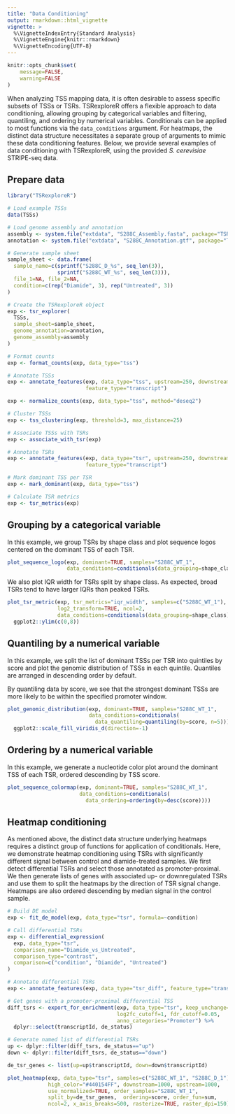 ```yaml
---
title: "Data Conditioning"
output: rmarkdown::html_vignette
vignette: >
  %\VignetteIndexEntry{Standard Analysis}
  %\VignetteEngine{knitr::rmarkdown}
  %\VignetteEncoding{UTF-8}
---
```


```r
knitr::opts_chunk$set(
	message=FALSE,
	warning=FALSE
)
```

When analyzing TSS mapping data, it is often desirable to assess specific subsets
of TSSs or TSRs. TSRexploreR offers a flexible approach to data conditioning, allowing 
grouping by categorical variables and filtering, quantiling, and ordering by numerical 
variables. Conditionals can be applied to most functions via the `data_conditions`
argument. For heatmaps, the distinct data structure necessitates a separate group
of arguments to mimic these data conditioning features. Below, we provide several
examples of data conditioning with TSRexploreR, using the provided *S. cerevisiae*
STRIPE-seq data.

## Prepare data

```r
library("TSRexploreR")

# Load example TSSs
data(TSSs)

# Load genome assembly and annotation
assembly <- system.file("extdata", "S288C_Assembly.fasta", package="TSRexploreR")
annotation <- system.file("extdata", "S288C_Annotation.gtf", package="TSRexploreR")

# Generate sample sheet
sample_sheet <- data.frame(
  sample_name=c(sprintf("S288C_D_%s", seq_len(3)), 
                sprintf("S288C_WT_%s", seq_len(3))),
  file_1=NA, file_2=NA,
  condition=c(rep("Diamide", 3), rep("Untreated", 3))
)

# Create the TSRexploreR object
exp <- tsr_explorer(
  TSSs,
  sample_sheet=sample_sheet,
  genome_annotation=annotation,
  genome_assembly=assembly
)

# Format counts
exp <- format_counts(exp, data_type="tss")

# Annotate TSSs
exp <- annotate_features(exp, data_type="tss", upstream=250, downstream=100, 
                         feature_type="transcript")

exp <- normalize_counts(exp, data_type="tss", method="deseq2")

# Cluster TSSs
exp <- tss_clustering(exp, threshold=3, max_distance=25)

# Associate TSSs with TSRs
exp <- associate_with_tsr(exp)

# Annotate TSRs
exp <- annotate_features(exp, data_type="tsr", upstream=250, downstream=100, 
                         feature_type="transcript")

# Mark dominant TSS per TSR
exp <- mark_dominant(exp, data_type="tss")

# Calculate TSR metrics
exp <- tsr_metrics(exp)
```

## Grouping by a categorical variable

In this example, we group TSRs by shape class and plot sequence logos centered on the
dominant TSS of each TSR.

```r
plot_sequence_logo(exp, dominant=TRUE, samples="S288C_WT_1", 
                   data_conditions=conditionals(data_grouping=shape_class))
```

We also plot IQR width for TSRs split by shape class. As expected, broad
TSRs tend to have larger IQRs than peaked TSRs.

```r
plot_tsr_metric(exp, tsr_metrics="iqr_width", samples=c("S288C_WT_1"), 
                log2_transform=TRUE, ncol=2, 
                data_conditions=conditionals(data_grouping=shape_class)) +
  ggplot2::ylim(c(0,8))
```


## Quantiling by a numerical variable

In this example, we split the list of dominant TSSs per TSR into quintiles by 
score and plot the genomic distribution of TSSs in each quintile. Quantiles are 
arranged in descending order by default.

By quantiling data by score, we see that the strongest dominant TSSs are more likely
to be within the specified promoter window.

```r
plot_genomic_distribution(exp, dominant=TRUE, samples="S288C_WT_1",
                          data_conditions=conditionals(
                            data_quantiling=quantiling(by=score, n=5))) +
  ggplot2::scale_fill_viridis_d(direction=-1)
```

## Ordering by a numerical variable

In this example, we generate a nucleotide color plot around the dominant TSS of
each TSR, ordered descending by TSS score.

```r
plot_sequence_colormap(exp, dominant=TRUE, samples="S288C_WT_1",
                       data_conditions=conditionals(
                         data_ordering=ordering(by=desc(score))))
```

## Heatmap conditioning

As mentioned above, the distinct data structure underlying heatmaps requires a
distinct group of functions for application of conditionals. Here, we demonstrate
heatmap conditioning using TSRs with significantly different signal between
control and diamide-treated samples. We first detect differential TSRs and select
those annotated as promoter-proximal. We then generate lists of genes with associated
up- or downregulated TSRs and use them to split the heatmaps by the direction of
TSR signal change. Heatmaps are also ordered descending by median signal in the
control sample.

```r
# Build DE model
exp <- fit_de_model(exp, data_type="tsr", formula=~condition)

# Call differential TSRs
exp <- differential_expression(
  exp, data_type="tsr",
  comparison_name="Diamide_vs_Untreated",
  comparison_type="contrast",
  comparison=c("condition", "Diamide", "Untreated")
)

# Annotate differential TSRs
exp <- annotate_features(exp, data_type="tsr_diff", feature_type="transcript")

# Get genes with a promoter-proximal differential TSS
diff_tsrs <- export_for_enrichment(exp, data_type="tsr", keep_unchange=FALSE,
                                   log2fc_cutoff=1, fdr_cutoff=0.05, 
                                   anno_categories="Promoter") %>%
  dplyr::select(transcriptId, de_status) 

# Generate named list of differential TSRs
up <- dplyr::filter(diff_tsrs, de_status=="up")
down <- dplyr::filter(diff_tsrs, de_status=="down")

de_tsr_genes <- list(up=up$transcriptId, down=down$transcriptId)

plot_heatmap(exp, data_type="tsr", samples=c("S288C_WT_1", "S288C_D_1"), 
             high_color="#440154FF", downstream=1000, upstream=1000,
             use_normalized=TRUE, order_samples="S288C_WT_1", 
             split_by=de_tsr_genes,  ordering=score, order_fun=sum, 
             ncol=2, x_axis_breaks=500, rasterize=TRUE, raster_dpi=150)
```
